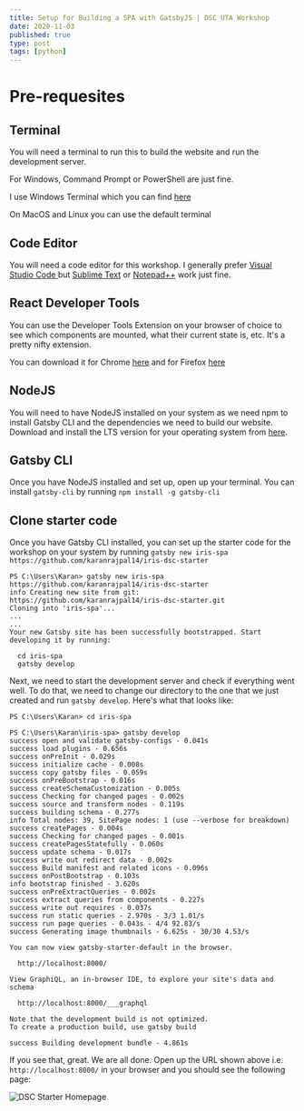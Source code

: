 ```yaml
---
title: Setup for Building a SPA with GatsbyJS | DSC UTA Workshop
date: 2020-11-03
published: true
type: post
tags: [python]
---
```


# Pre-requesites

## Terminal

You will need a terminal to run this to build the website and run the development server.

For Windows, Command Prompt or PowerShell are just fine.

I use Windows Terminal which you can find [here](https://www.microsoft.com/en-us/p/windows-terminal/9n0dx20hk701)

On MacOS and Linux you can use the default terminal

## Code Editor

You will need a code editor for this workshop. I generally prefer [Visual Studio Code ](https://code.visualstudio.com/) but [Sublime Text](https://www.sublimetext.com/3) or [Notepad++](https://notepad-plus-plus.org/downloads/) work just fine.

## React Developer Tools

You can use the Developer Tools Extension on your browser of choice to see which components are mounted, what their current state is, etc. It's a pretty nifty extension.

You can download it for Chrome [here](https://chrome.google.com/webstore/detail/react-developer-tools/fmkadmapgofadopljbjfkapdkoienihi?hl=en) and for Firefox [here](https://addons.mozilla.org/en-US/firefox/addon/react-devtools/)

## NodeJS

You will need to have NodeJS installed on your system as we need npm to install Gatsby CLI and the dependencies we need to build our website. Download and install the LTS version for your operating system from [here](https://nodejs.org/en/download/).

## Gatsby CLI

Once you have NodeJS installed and set up, open up your terminal. You can install `gatsby-cli` by running `npm install -g gatsby-cli`

## Clone starter code

Once you have Gatsby CLI installed, you can set up the starter code for the workshop on your system by running `gatsby new iris-spa https://github.com/karanrajpal14/iris-dsc-starter`

```
PS C:\Users\Karan> gatsby new iris-spa https://github.com/karanrajpal14/iris-dsc-starter
info Creating new site from git: https://github.com/karanrajpal14/iris-dsc-starter.git
Cloning into 'iris-spa'...
...
...
Your new Gatsby site has been successfully bootstrapped. Start developing it by running:

  cd iris-spa
  gatsby develop
```

Next, we need to start the development server and check if everything went well.
To do that, we need to change our directory to the one that we just created and run `gatsby develop`. Here's what that looks like:

```shell
PS C:\Users\Karan> cd iris-spa

PS C:\Users\Karan\iris-spa> gatsby develop
success open and validate gatsby-configs - 0.041s
success load plugins - 0.656s
success onPreInit - 0.029s
success initialize cache - 0.008s
success copy gatsby files - 0.059s
success onPreBootstrap - 0.016s
success createSchemaCustomization - 0.005s
success Checking for changed pages - 0.002s
success source and transform nodes - 0.119s
success building schema - 0.277s
info Total nodes: 39, SitePage nodes: 1 (use --verbose for breakdown)
success createPages - 0.004s
success Checking for changed pages - 0.001s
success createPagesStatefully - 0.060s
success update schema - 0.017s
success write out redirect data - 0.002s
success Build manifest and related icons - 0.096s
success onPostBootstrap - 0.103s
info bootstrap finished - 3.620s
success onPreExtractQueries - 0.002s
success extract queries from components - 0.227s
success write out requires - 0.037s
success run static queries - 2.970s - 3/3 1.01/s
success run page queries - 0.043s - 4/4 92.83/s
success Generating image thumbnails - 6.625s - 30/30 4.53/s
⠀
You can now view gatsby-starter-default in the browser.
⠀
  http://localhost:8000/
⠀
View GraphiQL, an in-browser IDE, to explore your site's data and schema
⠀
  http://localhost:8000/___graphql
⠀
Note that the development build is not optimized.
To create a production build, use gatsby build
⠀
success Building development bundle - 4.861s
```

If you see that, great. We are all done. Open up the URL shown above i.e. `http://localhost:8000/` in your browser and you should see the following page:

![DSC Starter Homepage](dsc-starter-homepage.png)
